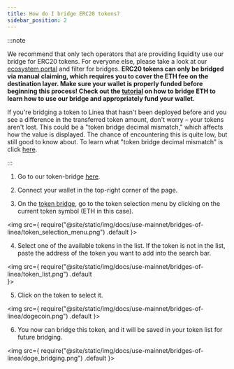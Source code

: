 ```yaml
---
title: How do I bridge ERC20 tokens?
sidebar_position: 2
---
```



:::note

We recommend that only tech operators that are providing liquidity use our bridge for ERC20 tokens. For everyone else, please take a look at our [ecosystem portal](https://linea.build/apps) and filter for bridges.
**ERC20 tokens can only be bridged via manual claiming, which requires you to cover the ETH fee on the destination layer. Make sure your wallet is properly funded before beginning this process! Check out the [tutorial](/use-mainnet/bridges-of-linea/how-to-bridge-eth) on how to bridge ETH to learn how to use our bridge and appropriately fund your wallet.**


If you're bridging a token to Linea that hasn't been deployed before and you see a difference in the transferred token amount, don't worry – your tokens aren't lost. This could be a "token bridge decimal mismatch," which affects how the value is displayed. The chance of encountering this is quite low, but still good to know about. To learn what "token bridge decimal mismatch" is click [here](/use-mainnet/bridges-of-linea#what-is-token-bridge-decimal-mismatch).


:::

1. Go to our token-bridge [here](https://bridge.linea.build/).

2. Connect your wallet in the top-right corner of the page.

3. On the [token bridge](https://bridge.linea.build/), go to the token selection menu by clicking on the current token symbol (ETH in this case).

<img
  src={
    require("@site/static/img/docs/use-mainnet/bridges-of-linea/token_selection_menu.png")
      .default
  }></img>

4. Select one of the available tokens in the list. If the token is not in the list, paste the address of the token you want to add into the search bar.

<img
  src={
    require("@site/static/img/docs/use-mainnet/bridges-of-linea/token_list.png")
      .default    
  }></img>


5. Click on the token to select it.

<img
  src={
    require("@site/static/img/docs/use-mainnet/bridges-of-linea/dogecoin.png")
      .default
  }></img>


6. You now can bridge this token, and it will be saved in your token list for future bridging.

<img
  src={
    require("@site/static/img/docs/use-mainnet/bridges-of-linea/doge_bridging.png")
      .default
  }></img>
